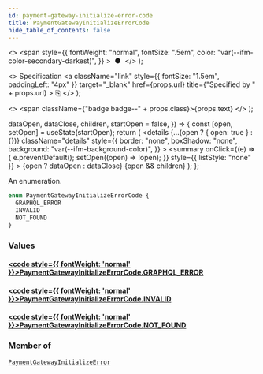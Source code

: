 ```yaml
---
id: payment-gateway-initialize-error-code
title: PaymentGatewayInitializeErrorCode
hide_table_of_contents: false
---
```


  <>
    <span
      style={{
        fontWeight: "normal",
        fontSize: ".5em",
        color: "var(--ifm-color-secondary-darkest)",
      }}
    >
      &nbsp;●&nbsp;
    </span>
  </>
);

  <>
    Specification
    <a
      className="link"
      style={{ fontSize: "1.5em", paddingLeft: "4px" }}
      target="\_blank"
      href={props.url}
      title={"Specified by " + props.url}
    >
      ⎘
    </a>
  </>
);

  <>
    <span className={"badge badge--" + props.class}>{props.text}</span>
  </>
);


  dataOpen,
  dataClose,
  children,
  startOpen = false,
}) => {
  const [open, setOpen] = useState(startOpen);
  return (
    <details
      {...(open ? { open: true } : {})}
      className="details"
      style={{
        border: "none",
        boxShadow: "none",
        background: "var(--ifm-background-color)",
      }}
    >
      <summary
        onClick={(e) => {
          e.preventDefault();
          setOpen((open) => !open);
        }}
        style={{ listStyle: "none" }}
      >
        {open ? dataOpen : dataClose}
      </summary>
      {open && children}
    </details>
  );
};

An enumeration.

```graphql
enum PaymentGatewayInitializeErrorCode {
  GRAPHQL_ERROR
  INVALID
  NOT_FOUND
}
```

### Values

#### [<code style={{ fontWeight: 'normal' }}>PaymentGatewayInitializeErrorCode.<b>GRAPHQL_ERROR</b></code>](#)

>

#### [<code style={{ fontWeight: 'normal' }}>PaymentGatewayInitializeErrorCode.<b>INVALID</b></code>](#)

>

#### [<code style={{ fontWeight: 'normal' }}>PaymentGatewayInitializeErrorCode.<b>NOT_FOUND</b></code>](#)

>

### Member of

[`PaymentGatewayInitializeError`](../../../api-reference/payments/objects/payment-gateway-initialize-error) <Badge class="secondary" text="object"/>
